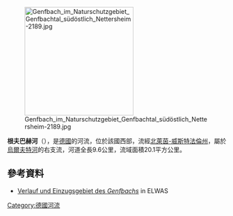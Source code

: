 {{Coord|50.4949366|N|6.6302838|E|display=title}}
[[Image:Genfbach_im_Naturschutzgebiet_Genfbachtal_südöstlich_Nettersheim-2189.jpg|250px]]

'''根夫巴赫河'''（{{lang-de|Genfbach}}），是[[德國|德國]]的河流，位於該國西部，流經[[北萊茵-威斯特法倫州|北萊茵-威斯特法倫州]]，屬於[[烏爾夫特河|烏爾夫特河]]的右支流，河道全長9.6公里，流域面積20.1平方公里。

==參考資料==
* [https://www.elwasweb.nrw.de/elwas-web/map/index.jsf?layer=gsk3c_16;gsk3c_simple;gsk3c_18;gsk3c_12;gsk3c_8;gsk3c_9;opentopo;nw_dvg_bld;background4_1;fallback;&extent=327648.7224807401;5590646.493441184;340251.2775192599;5597382.506558816 Verlauf und Einzugsgebiet des ''Genfbachs''] {{Wayback|url=https://www.elwasweb.nrw.de/elwas-web/map/index.jsf?layer=gsk3c_16;gsk3c_simple;gsk3c_18;gsk3c_12;gsk3c_8;gsk3c_9;opentopo;nw_dvg_bld;background4_1;fallback;&extent=327648.7224807401;5590646.493441184;340251.2775192599;5597382.506558816 |date=20200724132726 }} in ELWAS

{{Germany-geo-stub}}
[[Category:德國河流|Category:德國河流]]